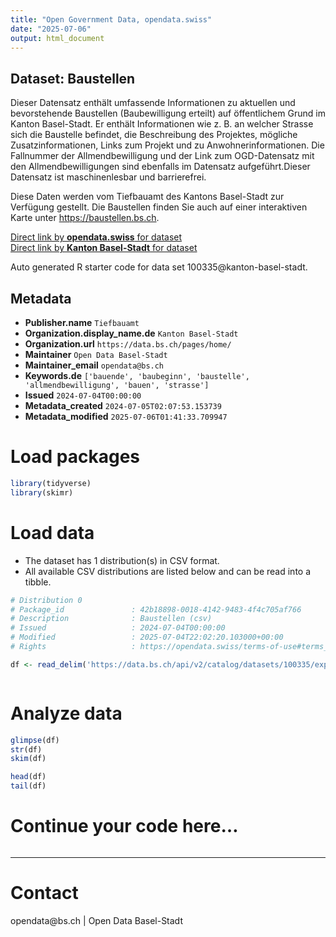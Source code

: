 ```yaml
---
title: "Open Government Data, opendata.swiss"
date: "2025-07-06"
output: html_document
---
```


## Dataset: Baustellen

Dieser Datensatz enthält umfassende Informationen zu aktuellen und bevorstehende Baustellen (Baubewilligung erteilt) auf öffentlichem Grund im Kanton Basel-Stadt. Er enthält Informationen wie z. B. an welcher Strasse sich die Baustelle befindet, die Beschreibung des Projektes, mögliche Zusatzinformationen, Links zum Projekt und zu Anwohnerinformationen. Die Fallnummer der Allmendbewilligung und der Link zum OGD-Datensatz mit den Allmendbewilligungen sind ebenfalls im Datensatz aufgeführt.Dieser Datensatz ist maschinenlesbar und barrierefrei. 

Diese Daten werden vom Tiefbauamt des Kantons Basel-Stadt zur Verfügung gestellt. Die Baustellen finden Sie auch auf einer interaktiven Karte unter [https://baustellen.bs.ch](https://baustellen.bs.ch). 

[Direct link by **opendata.swiss** for dataset](https://opendata.swiss/de/dataset/baustellen1)<br>
[Direct link by **Kanton Basel-Stadt** for dataset](https://data.bs.ch/explore/dataset/100335/)

Auto generated R starter code for data set 100335@kanton-basel-stadt.

## Metadata

- **Publisher.name** `Tiefbauamt`
- **Organization.display_name.de** `Kanton Basel-Stadt`
- **Organization.url** `https://data.bs.ch/pages/home/`
- **Maintainer** `Open Data Basel-Stadt`
- **Maintainer_email** `opendata@bs.ch`
- **Keywords.de** `['bauende', 'baubeginn', 'baustelle', 'allmendbewilligung', 'bauen', 'strasse']`
- **Issued** `2024-07-04T00:00:00`
- **Metadata_created** `2024-07-05T02:07:53.153739`
- **Metadata_modified** `2025-07-06T01:41:33.709947`


# Load packages

```r

library(tidyverse)
library(skimr)

```

# Load data

-   The dataset has 1 distribution(s) in CSV format.
-   All available CSV distributions are listed below and can be read into a tibble.

```r

# Distribution 0
# Package_id               : 42b18898-0018-4142-9483-4f4c705af766
# Description              : Baustellen (csv)
# Issued                   : 2024-07-04T00:00:00
# Modified                 : 2025-07-04T22:02:20.103000+00:00
# Rights                   : https://opendata.swiss/terms-of-use#terms_by

df <- read_delim('https://data.bs.ch/api/v2/catalog/datasets/100335/exports/csv?use_labels=true')



```

# Analyze data

```r

glimpse(df)
str(df)
skim(df)

head(df)
tail(df)

```

# Continue your code here...

```r

```

------------------------------------------------------------------------

# Contact

opendata@bs.ch | Open Data Basel-Stadt
